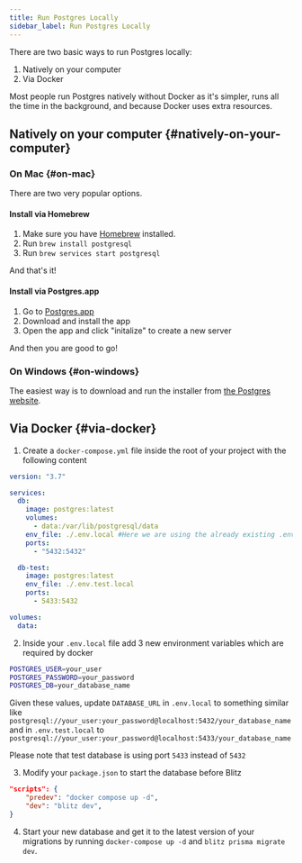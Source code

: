 ```yaml
---
title: Run Postgres Locally
sidebar_label: Run Postgres Locally
---
```


There are two basic ways to run Postgres locally:

1. Natively on your computer
2. Via Docker

Most people run Postgres natively without Docker as it's simpler, runs all
the time in the background, and because Docker uses extra resources.

## Natively on your computer {#natively-on-your-computer}

### On Mac {#on-mac}

There are two very popular options.

#### Install via Homebrew

1. Make sure you have [Homebrew](https://brew.sh/) installed.
2. Run `brew install postgresql`
3. Run `brew services start postgresql`

And that's it!

#### Install via Postgres.app

1. Go to [Postgres.app](https://postgresapp.com/)
2. Download and install the app
3. Open the app and click "initalize" to create a new server

And then you are good to go!

### On Windows {#on-windows}

The easiest way is to download and run the installer from
[the Postgres website](https://www.postgresql.org/download/windows/).

## Via Docker {#via-docker}

1. Create a `docker-compose.yml` file inside the root of your project with
   the following content

```yaml
version: "3.7"

services:
  db:
    image: postgres:latest
    volumes:
      - data:/var/lib/postgresql/data
    env_file: ./.env.local #Here we are using the already existing .env.local file
    ports:
      - "5432:5432"

  db-test:
    image: postgres:latest
    env_file: ./.env.test.local
    ports:
      - 5433:5432

volumes:
  data:
```

2. Inside your `.env.local` file add 3 new environment variables which are
   required by docker

```bash
POSTGRES_USER=your_user
POSTGRES_PASSWORD=your_password
POSTGRES_DB=your_database_name
```

Given these values, update `DATABASE_URL` in `.env.local` to something
similar like
`postgresql://your_user:your_password@localhost:5432/your_database_name`
and in `.env.test.local` to
`postgresql://your_user:your_password@localhost:5433/your_database_name`

Please note that test database is using port `5433` instead of `5432`

3. Modify your `package.json` to start the database before Blitz

```json
"scripts": {
    "predev": "docker compose up -d",
    "dev": "blitz dev",
}
```

4. Start your new database and get it to the latest version of your
   migrations by running `docker-compose up -d` and
   `blitz prisma migrate dev`.
